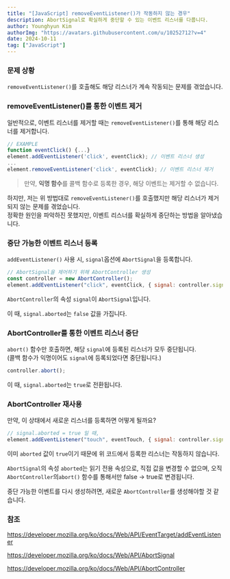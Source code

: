 ```yaml
---
title: "[JavaScript] removeEventListener()가 작동하지 않는 경우"
description: AbortSignal로 확실하게 중단할 수 있는 이벤트 리스너를 다룹니다.
author: Younghyun Kim
authorImg: "https://avatars.githubusercontent.com/u/10252712?v=4"
date: 2024-10-11
tag: ["JavaScript"]
---
```

### 문제 상황
`removeEventListener()`를 호출해도 해당 리스너가 계속 작동되는 문제를 겪었습니다.

### removeEventListener()를 통한 이벤트 제거
일반적으로, 이벤트 리스너를 제거할 때는 `removeEventListener()`를 통해 해당 리스너를 제거합니다.
```js
// EXAMPLE
function eventClick() {...}
element.addEventListener('click', eventClick); // 이벤트 리스너 생성
...
element.removeEventListener('click', eventClick); // 이벤트 리스너 제거
```
> 만약, **익명 함수**를 콜백 함수로 등록한 경우, 해당 이벤트는 제거할 수 없습니다.

하지만, 저는 위 방법대로 `removeEventListener()`를 호출했지만 해당 리스너가 제거되지 않는 문제를 겪었습니다.   
정확한 원인을 파악하진 못했지만, 이벤트 리스너를 확실하게 중단하는 방법을 알아냈습니다.

### 중단 가능한 이벤트 리스너 등록
`addEventListener()` 사용 시, `signal`옵션에 `AbortSignal`을 등록합니다.
```js
// AbortSignal을 제어하기 위해 AbortController 생성
const controller = new AbortController();
element.addEventListener("click", eventClick, { signal: controller.signal });
```
`AbortController`의 속성 `signal`이 `AbortSignal`입니다.

이 때, `signal.aborted`는 `false` 값을 가집니다.

### AbortController를 통한 이벤트 리스너 중단
`abort()` 함수만 호출하면, 해당 `signal`에 등록된 리스너가 모두 중단됩니다.   
(콜백 함수가 익명이어도 `signal`에 등록되었다면 중단됩니다.)
```js
controller.abort();
```
이 때, `signal.aborted`는 `true`로 전환됩니다.

### AbortController 재사용
만약, 이 상태에서 새로운 리스너를 등록하면 어떻게 될까요?
```js
// signal.aborted = true 일 때,
element.addEventListener("touch", eventTouch, { signal: controller.signal });
```
이미 `aborted` 값이 `true`이기 때문에 위 코드에서 등록한 리스너는 작동하지 않습니다.

`AbortSignal`의 속성 `aborted`는 읽기 전용 속성으로, 직접 값을 변경할 수 없으며, 오직 `AbortController`의`abort()` 함수를 통해서만 false -> true로 변경됩니다.

중단 가능한 이벤트를 다시 생성하려면, 새로운 `AbortController`를 생성해야할 것 같습니다.

### 참조
https://developer.mozilla.org/ko/docs/Web/API/EventTarget/addEventListener

https://developer.mozilla.org/ko/docs/Web/API/AbortSignal

https://developer.mozilla.org/ko/docs/Web/API/AbortController
